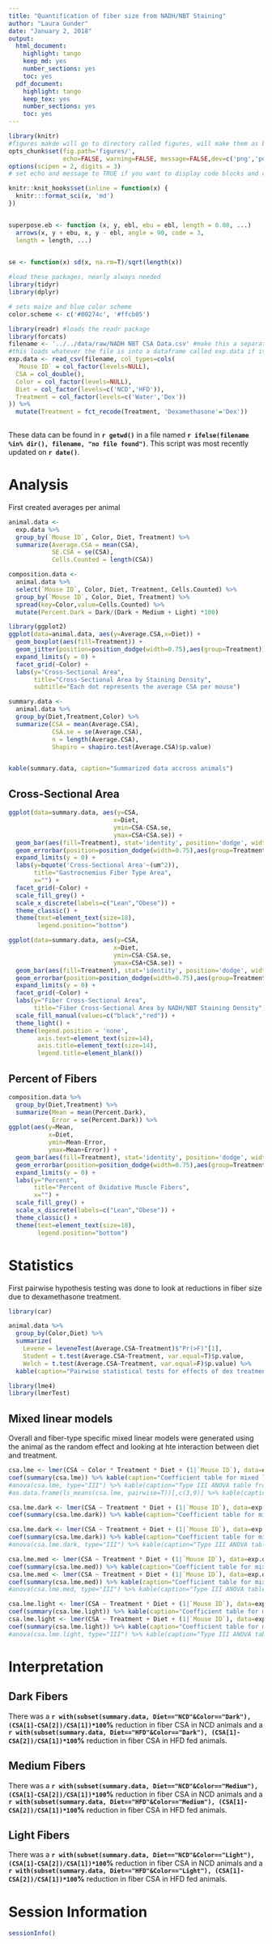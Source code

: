 ```yaml
---
title: "Quantification of fiber size from NADH/NBT Staining"
author: "Laura Gunder"
date: "January 2, 2018"
output:
  html_document:
    highlight: tango
    keep_md: yes
    number_sections: yes
    toc: yes
  pdf_document:
    highlight: tango
    keep_tex: yes
    number_sections: yes
    toc: yes
---
```


```r
library(knitr)
#figures makde will go to directory called figures, will make them as both png and pdf files 
opts_chunk$set(fig.path='figures/',
               echo=FALSE, warning=FALSE, message=FALSE,dev=c('png','pdf'))
options(scipen = 2, digits = 3)
# set echo and message to TRUE if you want to display code blocks and code output respectively

knitr::knit_hooks$set(inline = function(x) {
  knitr:::format_sci(x, 'md')
})


superpose.eb <- function (x, y, ebl, ebu = ebl, length = 0.08, ...)
  arrows(x, y + ebu, x, y - ebl, angle = 90, code = 3,
  length = length, ...)

  
se <- function(x) sd(x, na.rm=T)/sqrt(length(x))

#load these packages, nearly always needed
library(tidyr)
library(dplyr)

# sets maize and blue color scheme
color.scheme <- c('#00274c', '#ffcb05')
```


```r
library(readr) #loads the readr package
library(forcats)
filename <- '../../data/raw/NADH NBT CSA Data.csv' #make this a separate line, you can use any variable you want
#this loads whatever the file is into a dataframe called exp.data if it exists
exp.data <- read_csv(filename, col_types=cols(
  `Mouse ID` = col_factor(levels=NULL),
  CSA = col_double(),
  Color = col_factor(levels=NULL),
  Diet = col_factor(levels=c('NCD','HFD')),
  Treatment = col_factor(levels=c('Water','Dex'))
)) %>%
  mutate(Treatment = fct_recode(Treatment, 'Dexamethasone'='Dex'))
 
```

These data can be found in **`r getwd()`** in a file named **`r ifelse(filename %in% dir(), filename, "no file found")`**.  This script was most recently updated on **`r date()`**.

# Analysis

First created averages per animal

```r
animal.data <- 
  exp.data %>%
  group_by(`Mouse ID`, Color, Diet, Treatment) %>%
  summarize(Average.CSA = mean(CSA),
            SE.CSA = se(CSA),
            Cells.Counted = length(CSA)) 

composition.data <-
  animal.data %>%
  select(`Mouse ID`, Color, Diet, Treatment, Cells.Counted) %>%
  group_by(`Mouse ID`, Color, Diet, Treatment) %>%
  spread(key=Color,value=Cells.Counted) %>%
  mutate(Percent.Dark = Dark/(Dark + Medium + Light) *100)
```

```r
library(ggplot2)
ggplot(data=animal.data, aes(y=Average.CSA,x=Diet)) +
  geom_boxplot(aes(fill=Treatment)) +
  geom_jitter(position=position_dodge(width=0.75),aes(group=Treatment)) +
  expand_limits(y = 0) +
  facet_grid(~Color) +
  labs(y="Cross-Sectional Area",
       title="Cross-Sectional Area by Staining Density",
       subtitle="Each dot represents the average CSA per mouse")

```



```r
summary.data <-
  animal.data %>%
  group_by(Diet,Treatment,Color) %>%
  summarize(CSA = mean(Average.CSA),
            CSA.se = se(Average.CSA),
            n = length(Average.CSA),
            Shapiro = shapiro.test(Average.CSA)$p.value)


kable(summary.data, caption="Summarized data accross animals")
```

## Cross-Sectional Area

```r
ggplot(data=summary.data, aes(y=CSA,
                             x=Diet,
                             ymin=CSA-CSA.se,
                             ymax=CSA+CSA.se)) +
  geom_bar(aes(fill=Treatment), stat='identity', position='dodge', width=0.75) +
  geom_errorbar(position=position_dodge(width=0.75),aes(group=Treatment), width=0.5) +
  expand_limits(y = 0) +
  labs(y=bquote('Cross-Sectional Area'~(um^2)),
       title="Gastrocnemius Fiber Type Area",
       x="") +
  facet_grid(~Color) +
  scale_fill_grey() +
  scale_x_discrete(labels=c("Lean","Obese")) +
  theme_classic() +
  theme(text=element_text(size=18),
        legend.position="bottom") 
```

```r
ggplot(data=summary.data, aes(y=CSA,
                             x=Diet,
                             ymin=CSA-CSA.se,
                             ymax=CSA+CSA.se)) +
  geom_bar(aes(fill=Treatment), stat='identity', position='dodge', width=0.75) +
  geom_errorbar(position=position_dodge(width=0.75),aes(group=Treatment), width=0.5) +
  expand_limits(y = 0) +
  facet_grid(~Color) +
  labs(y="Fiber Cross-Sectional Area",
       title="Fiber Cross-Sectional Area by NADH/NBT Staining Density") +
  scale_fill_manual(values=c("black","red")) +
  theme_light() +
  theme(legend.position = 'none',
        axis.text=element_text(size=14),
        axis.title=element_text(size=14),
        legend.title=element_blank())
```

## Percent of Fibers

```r
composition.data %>%
  group_by(Diet,Treatment) %>%
  summarize(Mean = mean(Percent.Dark),
            Error = se(Percent.Dark)) %>%
ggplot(aes(y=Mean,
           x=Diet,
           ymin=Mean-Error,
           ymax=Mean+Error)) +
  geom_bar(aes(fill=Treatment), stat='identity', position='dodge', width=0.75) +
  geom_errorbar(position=position_dodge(width=0.75),aes(group=Treatment), width=0.5) +
  expand_limits(y = 0) +
  labs(y="Percent",
       title="Percent of Oxidative Muscle Fibers",
       x="") +
  scale_fill_grey() +
  scale_x_discrete(labels=c("Lean","Obese")) +
  theme_classic() +
  theme(text=element_text(size=18),
        legend.position="bottom") 
```

# Statistics

First pairwise hypothesis testing was done to look at reductions in fiber size due to dexamethasone treatment.

```r
library(car)

animal.data %>%
  group_by(Color,Diet) %>%
  summarize(
    Levene = leveneTest(Average.CSA~Treatment)$"Pr(>F)"[1],
    Student = t.test(Average.CSA~Treatment, var.equal=T)$p.value,
    Welch = t.test(Average.CSA~Treatment, var.equal=F)$p.value) %>%
  kable(caption="Pairwise statistical tests for effects of dex treatment in each group")

library(lme4)
library(lmerTest)
```

## Mixed linear models

Overall and fiber-type specific mixed linear models were generated using the animal as the random effect and looking at hte interaction between diet and treatment.

```r
csa.lme <- lmer(CSA ~ Color * Treatment * Diet + (1|`Mouse ID`), data=exp.data)
coef(summary(csa.lme)) %>% kable(caption="Coefficient table for mixed linear model.")
#anova(csa.lme, type="III") %>% kable(caption="Type III ANOVA table from overall mixed linear model of dark stained muscle fibers.") 
#as.data.frame(ls_means(csa.lme, pairwise=T))[,c(3,9)] %>% kable(caption="Pairwise tests of factors from mixed linear model.")

csa.lme.dark <- lmer(CSA ~ Treatment * Diet + (1|`Mouse ID`), data=exp.data %>% filter(Color=="Dark"))
coef(summary(csa.lme.dark)) %>% kable(caption="Coefficient table for mixed linear model for dark fibers.")

csa.lme.dark <- lmer(CSA ~ Treatment + Diet + (1|`Mouse ID`), data=exp.data %>% filter(Color=="Dark"))
coef(summary(csa.lme.dark)) %>% kable(caption="Coefficient table for mixed linear model for dark fibers with no interaction.")
#anova(csa.lme.dark, type="III") %>% kable(caption="Type III ANOVA table from mixed linear model of dark stained muscle fibers.") 

csa.lme.med <- lmer(CSA ~ Treatment * Diet + (1|`Mouse ID`), data=exp.data %>% filter(Color=="Medium"))
coef(summary(csa.lme.med)) %>% kable(caption="Coefficient table for mixed linear model of medium stained muscle fibers.")
csa.lme.med <- lmer(CSA ~ Treatment + Diet + (1|`Mouse ID`), data=exp.data %>% filter(Color=="Medium"))
coef(summary(csa.lme.med)) %>% kable(caption="Coefficient table for mixed linear model of medium stained muscle fibers with no interaction.")
#anova(csa.lme.med, type="III") %>% kable(caption="Type III ANOVA table from mixed linear model of medium stained muscle fibers.") 

csa.lme.light <- lmer(CSA ~ Treatment * Diet + (1|`Mouse ID`), data=exp.data %>% filter(Color=="Light"))
coef(summary(csa.lme.light)) %>% kable(caption="Coefficient table for mixed linear model of light stained muscle fibers.")
csa.lme.light <- lmer(CSA ~ Treatment + Diet + (1|`Mouse ID`), data=exp.data %>% filter(Color=="Light"))
coef(summary(csa.lme.light)) %>% kable(caption="Coefficient table for mixed linear model of light stained muscle fibers with no interaction.", digits=5)
#anova(csa.lme.light, type="III") %>% kable(caption="Type III ANOVA table from mixed linear model of light stained muscle fibers.") 
```


# Interpretation

## Dark Fibers

There was a **`r with(subset(summary.data, Diet=="NCD"&Color=="Dark"), (CSA[1]-CSA[2])/CSA[1])*100`%** reduction in fiber CSA in NCD animals and a **`r with(subset(summary.data, Diet=="HFD"&Color=="Dark"), (CSA[1]-CSA[2])/CSA[1])*100`%** reduction in fiber CSA in HFD fed animals.  

## Medium Fibers

There was a **`r with(subset(summary.data, Diet=="NCD"&Color=="Medium"), (CSA[1]-CSA[2])/CSA[1])*100`%** reduction in fiber CSA in NCD animals and a **`r with(subset(summary.data, Diet=="HFD"&Color=="Medium"), (CSA[1]-CSA[2])/CSA[1])*100`%** reduction in fiber CSA in HFD fed animals.

## Light Fibers

There was a **`r with(subset(summary.data, Diet=="NCD"&Color=="Light"), (CSA[1]-CSA[2])/CSA[1])*100`%** reduction in fiber CSA in NCD animals and a **`r with(subset(summary.data, Diet=="HFD"&Color=="Light"), (CSA[1]-CSA[2])/CSA[1])*100`%** reduction in fiber CSA in HFD fed animals.

# Session Information

```r
sessionInfo()
```